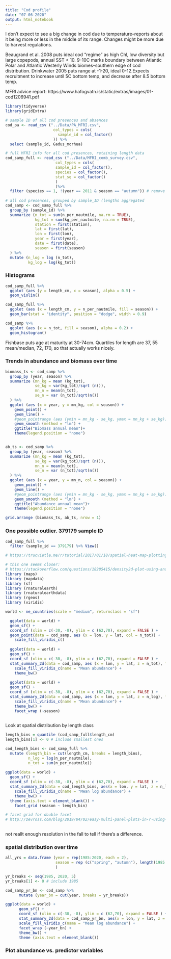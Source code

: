 ```yaml
---
title: "Cod profile"
date: "07-06-2020"
output: html_notebook
---
```


I don't expect to see a big change in cod due to temperature--reports about it being more or less in the middle of its range. Changes might be more due to harvest regulations.

Beaugrand et al. 2008 puts ideal cod "regime" as high Chl, low diversity but large copepods, annual SST < 10. 9-10C marks boundary between Atlantic Polar and Atlantic Westerly Winds biomes--southern edge of cod distribution. Drinkwater 2005 puts range at -1-20, ideal 0-12.Expects recruitment to increase until 5C bottom temp, and decrease after 8.5 bottom temp.

MFRI advice report: https://www.hafogvatn.is/static/extras/images/01-cod1206941.pdf

```r
library(tidyverse)
library(gridExtra)

# sample ID of all cod presences and absences
cod_pa <- read_csv ("../Data/PA_MFRI.csv",
                     col_types = cols(
                       sample_id = col_factor()
                     )) %>%
  select (sample_id, Gadus_morhua)

# full MFRI info for all cod presences, retaining length data
cod_samp_full <- read_csv ("../Data/MFRI_comb_survey.csv",
                      col_types = cols(
                      sample_id = col_factor(),
                      species = col_factor(),
                      stat_sq = col_factor()
                      )
                      )%>%
  filter (species == 1, !(year == 2011 & season == "autumn")) # remove autumn 2011
  
# all cod presences, grouped by sample_ID (lengths aggregated
cod_samp <- cod_samp_full %>%
  group_by (sample_id) %>%
  summarize (n_tot = sum(n_per_nautmile, na.rm = TRUE),
             kg_tot = sum(kg_per_nautmile, na.rm = TRUE),
             station = first(station),
             lat = first(lat),
             lon = first(lon),
             year = first(year),
             date = first(date),
             season = first(season)
  ) %>%
  mutate (n_log = log (n_tot),
          kg_log = log(kg_tot))
```
### Histograms
```r
cod_samp_full %>%
  ggplot (aes (y = length_cm, x = season), alpha = 0.5) +
  geom_violin()

cod_samp_full %>%
  ggplot (aes (x = length_cm, y = n_per_nautmile, fill = season)) +
  geom_bar(stat = "identity", position = "dodge", width = 0.9) 

cod_samp %>%
  ggplot (aes (x = n_tot, fill = season), alpha = 0.2) +
  geom_histogram()
```

Fishbase puts age at maturity at 30-74cm. Quartiles for length are 37, 55 mean/median, 72, 170, so that actually works nicely. 

### Trends in abundance and biomass over time
```r
biomass_ts <- cod_samp %>%
  group_by (year, season) %>%
  summarize (mn_kg = mean (kg_tot),
             se_kg = var(kg_tot)/sqrt (n()),
             mn_n = mean(n_tot),
             se_n = var (n_tot)/sqrt(n())
  ) %>%
  ggplot (aes (x = year, y = mn_kg, col = season)) +
    geom_point() +
    geom_line() +
    #geom_pointrange (aes (ymin = mn_kg - se_kg, ymax = mn_kg + se_kg)) +
    geom_smooth (method = "lm") +
    ggtitle("Biomass annual mean")+
    theme(legend.position = "none")


ab_ts <- cod_samp %>%
  group_by (year, season) %>%
  summarize (mn_kg = mean (kg_tot),
             se_kg = var(kg_tot)/sqrt (n()),
             mn_n = mean(n_tot),
             se_n = var (n_tot)/sqrt(n())
  ) %>%
  ggplot (aes (x = year, y = mn_n, col = season)) +
    geom_point() +
    geom_line() +
    #geom_pointrange (aes (ymin = mn_kg - se_kg, ymax = mn_kg + se_kg)) +
    geom_smooth (method = "lm") +
    ggtitle("Abundance annual mean")+
    theme(legend.position = "none")

grid.arrange (biomass_ts, ab_ts, nrow = 1)
```
### One possible outlier. 379179 sample ID
```r
cod_samp_full %>%
  filter (sample_id == 379179) %>% View()
```

```r

# https://trucvietle.me/r/tutorial/2017/01/18/spatial-heat-map-plotting-using-r.html

# this one seems closer:
# https://stackoverflow.com/questions/18285415/density2d-plot-using-another-variable-for-the-fill-similar-to-geom-tile
library (maps)
library (mapdata)
library (sf)
library (rnaturalearth)
library (rnaturalearthdata)
library (rgeos)
library (viridis)

world <- ne_countries(scale = "medium", returnclass = "sf")

  ggplot(data = world) +
  geom_sf() +
  coord_sf (xlim = c(-30, -8), ylim = c (62,70), expand = FALSE ) +
  geom_point(data = cod_samp, aes (x = lon, y = lat, col = n_tot)) +
    scale_fill_viridis_c()
  
  ggplot(data = world) +
  geom_sf() +
  coord_sf (xlim = c(-30, -8), ylim = c (62,70), expand = FALSE ) +
  stat_summary_2d(data = cod_samp, aes (x = lon, y = lat, z = n_tot), fun = mean, binwidth = c (.25, .25)) +
    scale_fill_viridis_c(name = "Mean abundance") +
    theme_bw()
  
  ggplot(data = world) +
  geom_sf() +
  coord_sf (xlim = c(-30, -8), ylim = c (62,70), expand = FALSE ) +
  stat_summary_2d(data = cod_samp, aes (x = lon, y = lat, z = n_log), fun = mean, binwidth = c (.25, .25)) +
    scale_fill_viridis_c(name = "Mean abundance") +
    theme_bw() +
    facet_wrap (~season)
  
```
Look at spatial distribution by length class
```r
length_bins = quantile (cod_samp_full$length_cm)
length_bins[1] <- 0 # include smallest ones

cod_length_bins <- cod_samp_full %>%
  mutate (length_bin = cut(length_cm, breaks = length_bins),
          n_log = log(n_per_nautmile),
          n_tot = sum(n_per_nautmile))
  
ggplot(data = world) +
  geom_sf() +
  coord_sf (xlim = c(-30, -8), ylim = c (62,70), expand = FALSE ) +
  stat_summary_2d(data = cod_length_bins, aes(x = lon, y = lat, z = n_log), fun = mean, binwidth = c (.5, .5)) +
    scale_fill_viridis_c(name = "Mean log abundance") +
    theme_bw() +
  theme (axis.text = element_blank()) +
    facet_grid (season ~ length_bin)

# facet grid for double facet 
# http://zevross.com/blog/2019/04/02/easy-multi-panel-plots-in-r-using-facet_wrap-and-facet_grid-from-ggplot2/#specify-a-grid-of-plots-by-row-and-column-with-facet_grid
  
```
not reallt enough resolution in the fall to tell if there's a difference. 

### spatial distribution over time
```r

all_yrs = data.frame (year = rep(1985:2020, each = 2),
                      season = rep (c("spring", "autumn"), length(1985:2020))
                      )

yr_breaks <- seq(1985, 2020, 5) 
yr_breaks[1] <- 0 # include 1985

cod_samp_yr_bn <- cod_samp %>%
      mutate (year_bn = cut(year, breaks = yr_breaks)) 

ggplot(data = world) +
      geom_sf() +
      coord_sf (xlim = c(-30, -8), ylim = c (62,70), expand = FALSE ) +
      stat_summary_2d(data = cod_samp_yr_bn, aes(x = lon, y = lat, z = n_log), fun = mean, binwidth = c (.5, .5)) +
      scale_fill_viridis_c(name = "Mean log abundance") +
      facet_wrap (~year_bn) +
      theme_bw() +
      theme (axis.text = element_blank())

```
### Plot abundance vs. predictor variables
